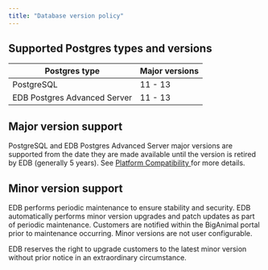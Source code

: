 ```yaml
---
title: "Database version policy"
---
```


## Supported Postgres types and versions


| **Postgres type**  | **Major versions**  | 
| ----- | ------------------------- |
| PostgreSQL  | 11 - 13  |
| EDB Postgres Advanced Server  | 11 - 13  |


## Major version support

PostgreSQL and EDB Postgres Advanced Server major versions are supported from the date they are made available until the version is retired by EDB (generally 5 years). See [Platform Compatibility ](https://www.enterprisedb.com/platform-compatibility) for more details.



## Minor version support

EDB performs periodic maintenance to ensure stability and security. EDB automatically performs minor version upgrades and patch updates as part of periodic maintenance. Customers are notified within the BigAnimal portal prior to maintenance occurring. Minor versions are not user configurable. 

EDB reserves the right to upgrade customers to the latest minor version without prior notice in an extraordinary circumstance.

